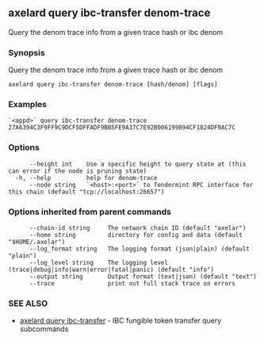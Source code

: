 ## axelard query ibc-transfer denom-trace

Query the denom trace info from a given trace hash or ibc denom

### Synopsis

Query the denom trace info from a given trace hash or ibc denom

```
axelard query ibc-transfer denom-trace [hash/denom] [flags]
```

### Examples

```
`<appd>` query ibc-transfer denom-trace 27A6394C3F9FF9C9DCF5DFFADF9BB5FE9A37C7E92B006199894CF1824DF9AC7C
```

### Options

```
      --height int    Use a specific height to query state at (this can error if the node is pruning state)
  -h, --help          help for denom-trace
      --node string   `<host>:<port>` to Tendermint RPC interface for this chain (default "tcp://localhost:26657")
```

### Options inherited from parent commands

```
      --chain-id string     The network chain ID (default "axelar")
      --home string         directory for config and data (default "$HOME/.axelar")
      --log_format string   The logging format (json|plain) (default "plain")
      --log_level string    The logging level (trace|debug|info|warn|error|fatal|panic) (default "info")
      --output string       Output format (text|json) (default "text")
      --trace               print out full stack trace on errors
```

### SEE ALSO

- [axelard query ibc-transfer](/cli-docs/v0_31_3/axelard_query_ibc-transfer) - IBC fungible token transfer query subcommands
